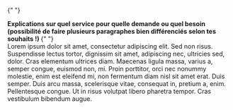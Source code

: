 {" "}

<section className="pt-8">
  <strong>
    Explications sur quel service pour quelle demande ou quel besoin
    (possibilité de faire plusieurs paragraphes bien différenciés selon tes
    souhaits !)
  </strong>{" "}
  <br />
  Lorem ipsum dolor sit amet, consectetur adipiscing elit. Sed non risus. Suspendisse
  lectus tortor, dignissim sit amet, adipiscing nec, ultricies sed, dolor. Cras elementum
  ultrices diam. Maecenas ligula massa, varius a, semper congue, euismod non, mi.
  Proin porttitor, orci nec nonummy molestie, enim est eleifend mi, non fermentum
  diam nisl sit amet erat. Duis semper. Duis arcu massa, scelerisque vitae, consequat
  in, pretium a, enim. Pellentesque congue. Ut in risus volutpat libero pharetra
  tempor. Cras vestibulum bibendum augue.
</section>
